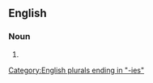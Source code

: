 ==English==

===Noun===
{{head|en|noun plural form}}

# {{plural of|audibility|lang=en}}

[[Category:English plurals ending in "-ies"]]